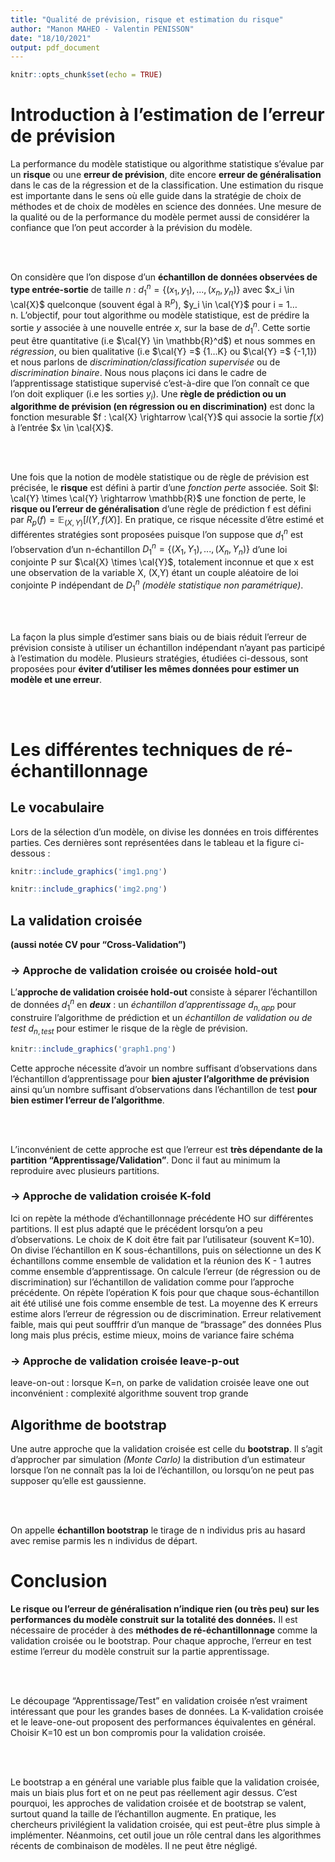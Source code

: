 ```yaml
---
title: "Qualité de prévision, risque et estimation du risque"
author: "Manon MAHEO - Valentin PENISSON"
date: "18/10/2021"
output: pdf_document
---
```


```r
knitr::opts_chunk$set(echo = TRUE)
```

\begin{center}
 \rule{0.5\linewidth}{2pt}
 \end{center}

# Introduction à l'estimation de l'erreur de prévision

La performance du modèle statistique ou algorithme statistique s'évalue par un **risque** ou une **erreur de prévision**, dite encore **erreur de généralisation** dans le cas de la régression et de la classification. Une estimation du risque est importante dans le sens où elle guide dans la stratégie de choix de méthodes et de choix de modèles en science des données. Une mesure de la qualité ou de la performance du modèle permet aussi de considérer la confiance que l'on peut accorder à la prévision du modèle. 

<br><br>

On considère que l'on dispose d'un **échantillon de données observées de type entrée-sortie** de taille $n$ : $d^n_1 = \left\{(x_1,y_1),...,(x_n,y_n)\right\}$ avec $x_i \in \cal{X}$ quelconque (souvent égal à $\mathbb{R}^p$), $y_i \in \cal{Y}$ pour i = 1...n. L'objectif, pour tout algorithme ou modèle statistique, est de prédire la sortie $y$ associée à une nouvelle entrée $x$, sur la base de $d^n_1$. Cette sortie peut être quantitative (i.e $\cal{Y} \in \mathbb{R}^d$) et nous sommes en *régression*, ou bien qualitative (i.e $\cal{Y} =$ {1...K} ou $\cal{Y} =$ {-1,1}) et nous parlons de *discrimination/classification supervisée* ou de *discrimination binaire*. Nous nous plaçons ici dans le cadre de l'apprentissage statistique supervisé c'est-à-dire que l'on connaît ce que l'on doit expliquer (i.e les sorties $y_i$). Une **règle de prédiction ou un algorithme de prévision (en régression ou en discrimination)** est donc la fonction mesurable $f : \cal{X} \rightarrow \cal{Y}$ qui associe la sortie $f(x)$ à l’entrée $x \in \cal{X}$.

<br><br>

Une fois que la notion de modèle statistique ou de règle de prévision est précisée, le **risque** est défini à partir d'une *fonction perte* associée. Soit $l: \cal{Y} \times \cal{Y} \rightarrow \mathbb{R}$ une fonction de perte, le **risque ou l'erreur de généralisation** d'une règle de prédiction f est défini par $R_p(f) = \mathbb{E}_{(X,Y)} \left[ l(Y,f(X)\right]$. En pratique, ce risque nécessite d'être estimé et différentes stratégies sont proposées puisque l'on suppose que $d^n_1$ est l'observation d’un n-échantillon $D^n_1 = \left\{(X_1,Y_1),...,(X_n,Y_n)\right\}$ d’une loi conjointe P sur $\cal{X} \times \cal{Y}$, totalement inconnue et que x est une observation de la variable X, (X,Y) étant un couple aléatoire de loi conjointe P indépendant de $D^n_1$ *(modèle statistique non paramétrique)*.

<br><br>

La façon la plus simple d'estimer sans biais ou de biais réduit l'erreur de prévision consiste à utiliser un échantillon indépendant n'ayant pas participé à l'estimation du modèle. Plusieurs stratégies, étudiées ci-dessous, sont proposées pour **éviter d'utiliser les mêmes données pour estimer un modèle et une erreur**. 

<br><br>

# Les différentes techniques de ré-échantillonnage

## Le vocabulaire 

Lors de la sélection d'un modèle, on divise les données en trois différentes parties. Ces dernières sont représentées dans le tableau et la figure ci-dessous : 

```r
knitr::include_graphics('img1.png')
```

```r
knitr::include_graphics('img2.png')
```

## La validation croisée 
**(aussi notée CV pour "Cross-Validation")**

### -> Approche de validation croisée ou croisée hold-out

L'**approche de validation croisée hold-out** consiste à séparer l'échantillon de données $d^n_1$ en ***deux*** : un *échantillon d'apprentissage* $d_{n,app}$ pour construire l'algorithme de prédiction et un *échantillon de validation ou de test* $d_{n,test}$ pour estimer le risque de la règle de prévision. 

```r
knitr::include_graphics('graph1.png')
```

Cette approche nécessite d'avoir un nombre suffisant d'observations dans l'échantillon d'apprentissage pour **bien ajuster l'algorithme de prévision** ainsi qu'un nombre suffisant d'observations dans l'échantillon de test **pour bien estimer l'erreur de l'algorithme**.

<br><br>

L'inconvénient de cette approche est que l'erreur est **très dépendante de la partition "Apprentissage/Validation"**. Donc il faut au minimum la reproduire avec plusieurs partitions.

### -> Approche de validation croisée K-fold

Ici on repète la méthode d'échantillonnage précédente HO sur différentes partitions. Il est plus adapté que le précédent lorsqu'on a peu d'observations. Le choix de K doit être fait par l'utilisateur (souvent K=10).
On divise l'échantillon en K sous-échantillons, puis on sélectionne un des K échantillons comme ensemble de validation et la réunion des K - 1 autres comme ensemble d'apprentissage.
On calcule l'erreur (de régression ou de discrimination) sur l'échantillon de validation comme pour l'approche précédente. 
On répète l'opération K fois pour que chaque sous-échantillon ait été utilisé une fois comme ensemble de test. La moyenne des K erreurs estime alors l'erreur de régression ou de discrimination.
Erreur relativement faible, mais qui peut soufffrir d'un manque de "brassage" des données
Plus long mais plus précis, estime mieux, moins de variance
faire schéma

### -> Approche de validation croisée leave-p-out

leave-on-out : lorsque K=n, on parke de validation croisée leave one out
inconvénient : complexité algorithme souvent trop grande

## Algorithme de bootstrap

Une autre approche que la validation croisée est celle du **bootstrap**. Il s'agit d'approcher par simulation *(Monte Carlo)* la distribution d'un estimateur lorsque l'on ne connaît pas la loi de l'échantillon, ou lorsqu'on ne peut pas supposer qu'elle est gaussienne.

<br><br>

On appelle **échantillon bootstrap** le tirage de n individus pris au hasard avec remise parmis les n individus de départ. 


# Conclusion

**Le risque ou l'erreur de généralisation n'indique rien (ou très peu) sur les performances du modèle construit sur la totalité des données.** Il est nécessaire de procéder à des **méthodes de ré-échantillonnage** comme la validation croisée ou le bootstrap. Pour chaque approche, l'erreur en test estime l'erreur du modèle construit sur la partie apprentissage.

<br><br>

Le découpage "Apprentissage/Test" en validation croisée n'est vraiment intéressant que pour les grandes bases de données. La K-validation croisée et le leave-one-out proposent des performances équivalentes en général. Choisir K=10 est un bon compromis pour la validation croisée.

<br><br>

Le bootstrap a en général une variable plus faible que la validation croisée, mais un biais plus fort et on ne peut pas réellement agir dessus. C'est pourquoi, les approches de validation croisée et de bootstrap se valent, surtout quand la taille de l'échantillon augmente. En pratique, les chercheurs privilégient la validation croisée, qui est peut-être plus simple à implémenter. Néanmoins, cet outil joue un rôle central dans les algorithmes récents de combinaison de modèles. Il ne peut être négligé.
